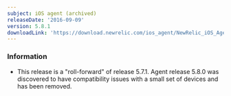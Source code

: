 ```yaml
---
subject: iOS agent (archived)
releaseDate: '2016-09-09'
version: 5.8.1
downloadLink: 'https://download.newrelic.com/ios_agent/NewRelic_iOS_Agent_5.8.1.zip'
---
```


### Information

* This release is a "roll-forward" of release 5.7.1. Agent release 5.8.0 was discovered to have compatibility issues with a small set of devices and has been removed.

